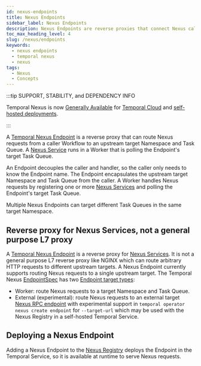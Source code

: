 ```yaml
---
id: nexus-endpoints
title: Nexus Endpoints
sidebar_label: Nexus Endpoints
description: Nexus Endpoints are reverse proxies that connect Nexus callers and handlers forwarding Nexus requests to an upstream target Namespace and Task Queue that a Worker is polling.
toc_max_heading_level: 4
slug: /nexus/endpoints
keywords:
  - nexus endpoints
  - temporal nexus
  - nexus
tags:
  - Nexus
  - Concepts
---
```



:::tip SUPPORT, STABILITY, and DEPENDENCY INFO

Temporal Nexus is now [Generally Available](/evaluate/development-production-features/release-stages#general-availability) for [Temporal Cloud](/cloud/nexus) and [self-hosted deployments](/production-deployment/self-hosted-guide/nexus).

:::

A [Temporal Nexus Endpoint](/glossary#nexus-endpoint) is a reverse proxy that can route Nexus requests from a caller Workflow to an upstream target Namespace and Task Queue.
A [Nexus Service](/nexus/services) runs in a Worker that is polling the Endpoint's target Task Queue.

An Endpoint decouples the caller and handler, so the caller only needs to know the Endpoint name.
The Endpoint encapsulates the upstream target Namespace and Task Queue from the caller.
A Worker handles Nexus requests by registering one or more [Nexus Services](/nexus/services) and polling the Endpoint's target Task Queue.

<CaptionedImage
    src="/img/cloud/nexus/nexus-overview-short.png"
    title="Nexus Overview"
/>

Multiple Nexus Endpoints can target different Task Queues in the same target Namespace.

## Reverse proxy for Nexus Services, not a general purpose L7 proxy

A [Temporal Nexus Endpoint](/glossary#nexus-endpoint) is a reverse proxy for [Nexus Services](/nexus/services).
It is not a general purpose L7 reverse proxy like NGINX which can route arbitrary HTTP requests to different upstream targets.
A Nexus Endpoint currently supports routing Nexus requests to a single upstream target.
The Temporal Nexus [EndpointSpec](https://github.com/temporalio/api/blob/2a5b3951e71565e28628edea1b3d88d69ed26607/temporal/api/nexus/v1/message.proto#L170) has two [Endpoint target types](https://github.com/temporalio/api/blob/2a5b3951e71565e28628edea1b3d88d69ed26607/temporal/api/nexus/v1/message.proto#L185):

- Worker: route Nexus requests to a target Namespace and Task Queue.
- External (experimental): route Nexus requests to an external target [Nexus RPC endpoint](https://github.com/nexus-rpc/api/blob/main/SPEC.md) with experimental support in `temporal operator nexus create endpoint` for `--target-url` which may be used with the Nexus Registry in a self-hosted Temporal Service.

## Deploying a Nexus Endpoint

Adding a Nexus Endpoint to the [Nexus Registry](/nexus/registry) deploys the Endpoint in the Temporal Service, so it is available at runtime to serve Nexus requests.
